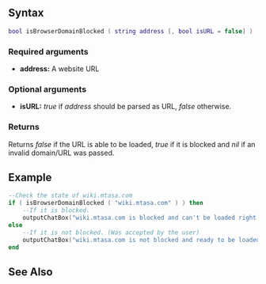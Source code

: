 
{{Client function}}
{{New feature/item|3.0150|1.5||
This function checks if the specified URL is blocked from being loaded.
}}

==Syntax==
<syntaxhighlight lang="lua">
bool isBrowserDomainBlocked ( string address [, bool isURL = false] )
</syntaxhighlight>
{{OOP|This is a static function under the '''Browser''' class|[[/Element/Browser.md|Browser]].isDomainBlocked}}

===Required arguments===
*'''address:''' A website URL

===Optional arguments===
*'''isURL:''' ''true'' if ''address'' should be parsed as URL, ''false'' otherwise.

===Returns===
Returns ''false'' if the URL is able to be loaded, ''true'' if it is blocked and ''nil'' if an invalid domain/URL was passed.

==Example==
<syntaxhighlight lang="lua">
--Check the state of wiki.mtasa.com
if ( isBrowserDomainBlocked ( "wiki.mtasa.com" ) ) then
	--If it is blocked.
	outputChatBox("wiki.mtasa.com is blocked and can't be loaded right now!")
else
	--If it is not blocked. (Was accepted by the user)
	outputChatBox("wiki.mtasa.com is not blocked and ready to be loaded!")
end
</syntaxhighlight>

==See Also==
{{CEF_functions}}